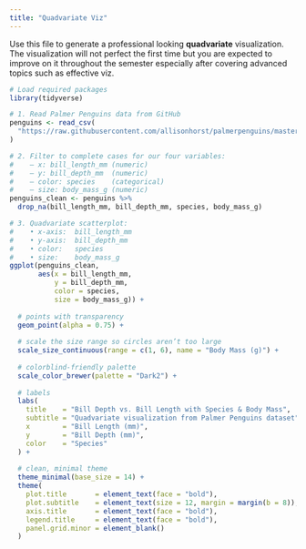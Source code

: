 ```yaml
---
title: "Quadvariate Viz"
---
```


Use this file to generate a professional looking **quadvariate** visualization.  The visualization will not perfect the first time but you are expected to improve on it throughout the semester especially after covering advanced topics such as effective viz.
```r
# Load required packages
library(tidyverse)

# 1. Read Palmer Penguins data from GitHub
penguins <- read_csv(
  "https://raw.githubusercontent.com/allisonhorst/palmerpenguins/master/inst/extdata/penguins.csv"
)

# 2. Filter to complete cases for our four variables:
#    – x: bill_length_mm (numeric)
#    – y: bill_depth_mm  (numeric)
#    – color: species    (categorical)
#    – size: body_mass_g (numeric)
penguins_clean <- penguins %>%
  drop_na(bill_length_mm, bill_depth_mm, species, body_mass_g)

# 3. Quadvariate scatterplot:
#    • x-axis:  bill_length_mm
#    • y-axis:  bill_depth_mm
#    • color:   species
#    • size:    body_mass_g
ggplot(penguins_clean,
       aes(x = bill_length_mm,
           y = bill_depth_mm,
           color = species,
           size = body_mass_g)) +
  
  # points with transparency
  geom_point(alpha = 0.75) +
  
  # scale the size range so circles aren’t too large
  scale_size_continuous(range = c(1, 6), name = "Body Mass (g)") +
  
  # colorblind-friendly palette
  scale_color_brewer(palette = "Dark2") +
  
  # labels
  labs(
    title    = "Bill Depth vs. Bill Length with Species & Body Mass",
    subtitle = "Quadvariate visualization from Palmer Penguins dataset",
    x        = "Bill Length (mm)",
    y        = "Bill Depth (mm)",
    color    = "Species"
  ) +
  
  # clean, minimal theme
  theme_minimal(base_size = 14) +
  theme(
    plot.title       = element_text(face = "bold"),
    plot.subtitle    = element_text(size = 12, margin = margin(b = 8)),
    axis.title       = element_text(face = "bold"),
    legend.title     = element_text(face = "bold"),
    panel.grid.minor = element_blank()
  )

```

